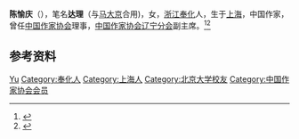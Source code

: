 '''陈愉庆'''（{{bd|1947年|}}），笔名'''达理'''（与[[马大京|马大京]]合用)，女，[[浙江|浙江]][[奉化|奉化]]人，生于[[上海|上海]]，中国作家，曾任[[中国作家协会|中国作家协会]]理事，[[中国作家协会辽宁分会|中国作家协会辽宁分会]]副主席。<ref>{{Cite book|title=古今中外女名人辞典|author=中国妇女管理干部学院编|publisher=中国广播电视出版社|year=1989|isbn=|location=北京|pages=}}</ref><ref>{{Cite book|title=中国当代艺术界名人录|author=中国名人研究院编; 异天, 戈德主编|publisher=社会科学文献出版社|year=1993|isbn=|location=北京|pages=}}</ref>

== 参考资料 ==
{{reflist}}

{{中国人物小作品}}
{{中国作家协会第四届理事会}}

{{Authority control}}
{{DEFAULTSORT:Chen陈}}
[[Category:陈姓|Yu]]
[[Category:奉化人|Category:奉化人]]
[[Category:上海人|Category:上海人]]
[[Category:北京大学校友|Category:北京大学校友]]
[[Category:中国作家协会会员|Category:中国作家协会会员]]
